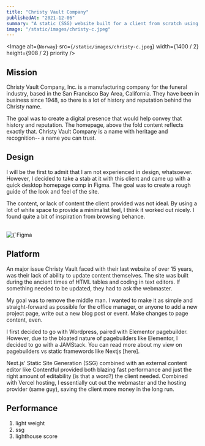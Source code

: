 ```yaml
---
title: "Christy Vault Company"
publishedAt: "2021-12-06"
summary: "A static (SSG) website built for a client from scratch using Next.js and Contentful API."
image: "/static/images/christy-c.jpeg"
---
```


<Image
  alt={`Norway`}
  src={`/static/images/christy-c.jpeg`}
  width={1400 / 2}
  height={908 / 2}
  priority
/>

## Mission

Christy Vault Company, Inc. is a manufacturing company for the funeral industry, based in the San Francisco Bay Area, California. They have been in business since 1948, so there is a lot of history and reputation behind the Christy name.

The goal was to create a digital presence that would help convey that history and reputation. The homepage, above the fold content reflects exactly that. Christy Vault Company is a name with heritage and recognition-- a name you can trust.

## Design

I will be the first to admit that I am not experienced in design, whatsoever. However, I decided to take a stab at it with this client and came up with a quick desktop homepage comp in Figma. The goal was to create a rough guide of the look and feel of the site.

The content, or lack of content the client provided was not ideal. By using a lot of white space to provide a minimalist feel, I think it worked out nicely. I found quite a bit of inspiration from browsing behance.

<br />
<Image
  className="w-full rounded-lg"
  layout="responsive"
  alt={`Figma Design`}
  src={`/static/images/christy-vault/figma-c.png`}
  width={1018 / 2}
  height={969 / 2}
/>

## Platform

An major issue Christy Vault faced with their last website of over 15 years, was their lack of ability to update content themselves. The site was built during the ancient times of HTML tables and coding in text editors. If something needed to be updated, they had to ask the webmaster.

My goal was to remove the middle man. I wanted to make it as simple and straight-forward as possible for the office manager, or anyone to add a new project page, write out a new blog post or event. Make changes to page content, even.

I first decided to go with Wordpress, paired with Elementor pagebuilder. However, due to the bloated nature of pagebuilders like Elementor, I decided to go with a JAMStack. You can read more about my view on pagebuilders vs static framewords like Nextjs [here].

Next.js' Static Site Generation (SSG) combined with an external content editor like Contentful provided both blazing fast performance and just the right amount of editability (is that a word?) the client needed. Combined with Vercel hosting, I essentially cut out the webmaster and the hosting provider (same guy), saving the client more money in the long run.

## Performance

1. light weight
2. ssg
3. lighthouse score
